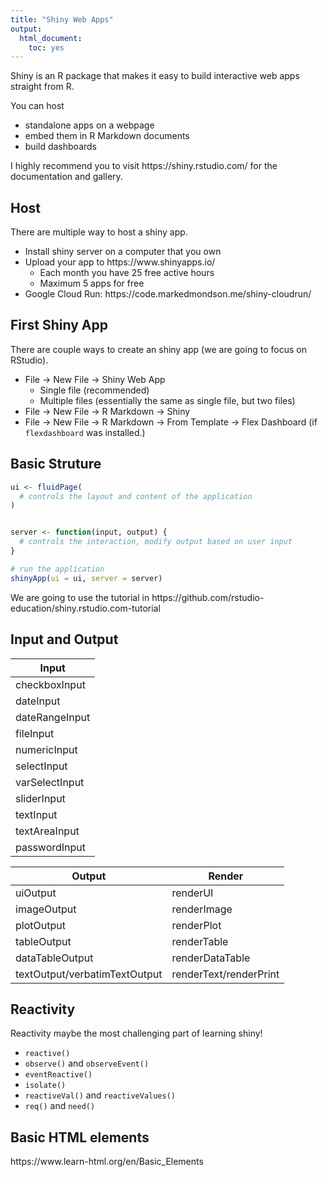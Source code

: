 ```yaml
---
title: "Shiny Web Apps"
output: 
  html_document: 
    toc: yes
---
```



Shiny is an R package that makes it easy to build interactive web apps straight from R.

You can host

- standalone apps on a webpage
- embed them in R Markdown documents
- build dashboards

I highly recommend you to visit https://shiny.rstudio.com/ for the documentation and gallery.


## Host

There are multiple way to host a shiny app.

- Install shiny server on a computer that you own
- Upload your app to https://www.shinyapps.io/
  - Each month you have 25 free active hours
  - Maximum 5 apps for free
- Google Cloud Run: https://code.markedmondson.me/shiny-cloudrun/


## First Shiny App

There are couple ways to create an shiny app (we are going to focus on RStudio).

- File -> New File -> Shiny Web App
  - Single file (recommended)
  - Multiple files (essentially the same as single file, but two files)
- File -> New File -> R Markdown -> Shiny
- File -> New File -> R Markdown -> From Template -> Flex Dashboard (if `flexdashboard` was installed.)

## Basic Struture


```r
ui <- fluidPage(
  # controls the layout and content of the application
)


server <- function(input, output) {
  # controls the interaction, modify output based on user input
}

# run the application 
shinyApp(ui = ui, server = server)
```


We are going to use the tutorial in https://github.com/rstudio-education/shiny.rstudio.com-tutorial


## Input and Output

| Input                         |
| ----                          |
| checkboxInput                 |
| dateInput                     |
| dateRangeInput                |
| fileInput                     |
| numericInput                  |
| selectInput                   |
| varSelectInput                |
| sliderInput                   |
| textInput                     |
| textAreaInput                 |
| passwordInput                 |

| Output                        | Render          |
| ----                          | ---             |
| uiOutput                      | renderUI        |
| imageOutput                   | renderImage     |
| plotOutput                    | renderPlot      |
| tableOutput                   | renderTable     |
| dataTableOutput               | renderDataTable |
| textOutput/verbatimTextOutput | renderText/renderPrint      |


## Reactivity

Reactivity maybe the most challenging part of learning shiny!

- `reactive()`
- `observe()` and `observeEvent()`
- `eventReactive()`
- `isolate()`
- `reactiveVal()` and `reactiveValues()`
- `req()` and `need()`


## Basic HTML elements

https://www.learn-html.org/en/Basic_Elements
